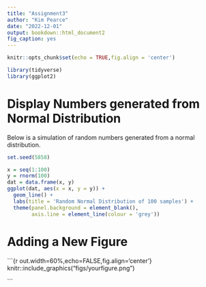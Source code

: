 ```yaml
---
title: "Assignment3"
author: "Kim Pearce"
date: "2022-12-01"
output: bookdown::html_document2
fig_caption: yes
---
```


```r
knitr::opts_chunk$set(echo = TRUE,fig.align = 'center')
```

```r

library(tidyverse)
library(ggplot2)

```

# Display Numbers generated from Normal Distribution

Below is a simulation of random numbers generated from a normal distribution. 

```r

set.seed(5858)

x = seq(1:100) 
y = rnorm(100) 
dat = data.frame(x, y) 
ggplot(dat, aes(x = x, y = y)) + 
  geom_line() +
  labs(title = 'Random Normal Distribution of 100 samples') +
  theme(panel.background = element_blank(),
        axis.line = element_line(colour = 'grey'))

```


# Adding a New Figure
```{r out.width=60%,echo=FALSE,fig.align='center'} knitr::include_graphics("figs/yourfigure.png")

```
